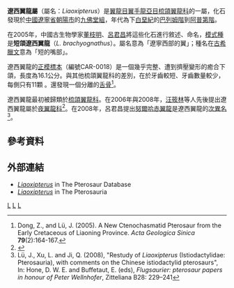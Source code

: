 {{Automatic taxobox
| taxon = Liaoxipterus
| status = fossil
| fossil_range = {{fossilrange|120}}
| image = 
| image_caption = 
| authority = [[董枝明|Dong]] & [[呂君昌|Lü]], 2005
| type_species = '''短頜遼西翼龍<br>''Liaoxipterus brachyognathus'''''
| type_species_authority = Dong and Lü, 2005
| synonyms =
*？[[努爾哈赤翼龍|努爾哈赤翼龍]] ''Nurhachius'' <br><small>Wang ''et al.'', 2005</small>
}}

'''遼西翼龍屬'''（屬名：''Liaoxipterus''）是[[翼龍目|翼龍目]][[翼手龍亞目|翼手龍亞目]][[梳頜翼龍科|梳頜翼龍科]]的一屬，化石發現於[[中國|中國]][[遼寧省|遼寧省]][[朝陽市|朝陽市]]的[[九佛堂組|九佛堂組]]，年代為下[[白堊紀|白堊紀]]的[[巴列姆階|巴列姆階]]到[[阿普第階|阿普第階]]。

在2005年，中國古生物學家[[董枝明|董枝明]]、[[呂君昌|呂君昌]]將這些化石進行敘述、命名，[[模式種|模式種]]是'''短頜遼西翼龍'''（''L. brachyognathus''）。屬名意為「遼寧西部的翼」；種名在[[古希臘文|古希臘文]]意為「短的嘴部」。

遼西翼龍的[[正模標本|正模標本]]（編號CAR-0018）是一個幾乎完整、遭到擠壓變形的癒合下頜，長度為16.1公分。與其他梳頜翼龍科的差別，在於牙齒較短、牙齒數量較少，每側只有11顆
。還發現一個分離的[[舌骨|舌骨]]<ref name=DZM82>Dong, Z., and Lü, J. (2005). A New Ctenochasmatid Pterosaur from the Early Cretaceous of Liaoning Province. ''Acta Geologica Sinica'' '''79'''(2):164-167.</ref>。

遼西翼龍最初被歸類於[[梳頜翼龍科|梳頜翼龍科]]。在2006年與2008年，[[汪筱林|汪筱林]]等人先後提出遼西翼龍屬於[[夜翼龍科|夜翼龍科]]<ref name=WangXetal08>{{cite journal |author=Xiaolin Wang |coauthors=Diogenes de Almeida Campos; Zhonghe Zhou; and Alexander W.A. Kellner |year=2008 |title=A primitive istiodactylid pterosaur (Pterodactyloidea) from the Jiufotang Formation (Early Cretaceous), northeast China |journal=Zootaxa |volume=1813 |pages=1-18 |doi=}}</ref>。在2008年，呂君昌提出[[努爾哈赤翼龍|努爾哈赤翼龍]]是遼西翼龍的[[次異名|次異名]]<ref>Lü, J., Xu, L. and Ji, Q. (2008), "Restudy of ''Liaoxipterus'' (Istiodactylidae: Pterosauria), with comments on the Chinese istiodactylid pterosaurs", In: Hone, D. W. E. and Buffetaut, E. (eds), ''Flugsaurier: pterosaur papers in honour of Peter Wellnhofer'', Zitteliana B28: 229–241</ref>。

==參考資料==
{{reflist}}

==外部連結==
*[https://web.archive.org/web/20070927200609/http://www.pterosaur.co.uk/species/LCP/Cteno/Liaoxipterus.htm ''Liaoxipterus''] in The Pterosaur Database
*[https://web.archive.org/web/20070923154419/http://archosauria.org/pterosauria/taxonomy/genera/liaoxipterus.html ''Liaoxipterus''] in The Pterosauria
{{翼龍目|P.}}
{{Taxonbar}}

[[Category:鳥掌翼龍超科|L]]
[[Category:白堊紀翼龍類|L]]
[[Category:2005年描述的动物|L]]